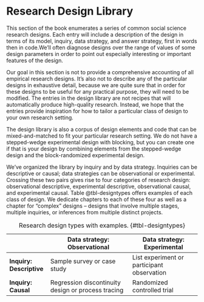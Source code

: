 # Research Design Library

This section of the book enumerates a series of common social science research designs. Each entry will include a description of the design in terms of its model, inquiry, data strategy, and answer strategy, first in words then in code.We'll often diagnose designs over the range of values of some design parameters in order to point out especially interesting or important features of the design.

Our goal in this section is not to provide a comprehensive accounting of all empirical research designs. It's also not to describe any of the particular designs in exhaustive detail, because we are quite sure that in order for these designs to be useful for any practical purpose, they will need to be modified. The entries in the design library are not recipes that will automatically produce high-quality research. Instead, we hope that the entries provide inspiration for how to tailor a particular class of design to your own research setting.

The design library is also a corpus of design elements and code that can be mixed-and-matched to fit your particular research setting. We do not have a stepped-wedge experimental design with blocking, but you can create one if that is your design by combining elements from the stepped-wedge design and the block-randomized experimental design.

We've organized the library by inquiry and by data strategy. Inquiries can be descriptive or causal; data strategies can be observational or experimental. Crossing these two pairs gives rise to four categories of research design: observational descriptive, experimental descriptive, observational causal, and experimental causal. Table @tbl-designtypes offers examples of each class of design. We dedicate chapters to each of these four as well as a chapter for "complex" designs -- designs that involve multiple stages, multiple inquiries, or inferences from multiple distinct projects. 

|                          | Data strategy: Observational                       | Data strategy: Experimental                |
|------------------------- | -------------------------------------------------- | ------------------------------------------ |
| **Inquiry: Descriptive** | Sample survey or case study                        | List experiment or participant observation |
| **Inquiry: Causal**      | Regression discontinuity design or process tracing | Randomized controlled trial                |

: Research design types with examples. {#tbl-designtypes} 

